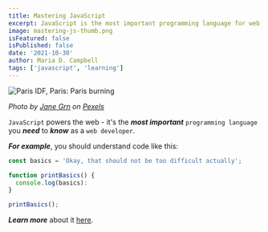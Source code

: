 ```yaml
---
title: Mastering JavaScript
excerpt: JavaScript is the most important programming language for web development. You probably don't know it well enough!
image: mastering-js-thumb.png
isFeatured: false
isPublished: false
date: '2021-10-30'
author: Maria D. Campbell
tags: ['javascript', 'learning']
---
```


![Paris IDF, Paris: Paris burning](pexels-jane-grn-6015396.jpg)

*Photo by [Jane Grn](https://www.pexels.com/@jane/) on [Pexels](https://www.pexels.com/photo/firemen-extinguishing-a-blazing-car-fire-6015396/)*

`JavaScript` powers the web - it's the ***most important*** `programming language` you ***need*** to ***know*** as a `web developer`.

***For example***, you should understand code like this:

```javascript
const basics = 'Okay, that should not be too difficult actually';

function printBasics() {
  console.log(basics):
}

printBasics();
```

***Learn more*** about it [here](https://academind.com).
